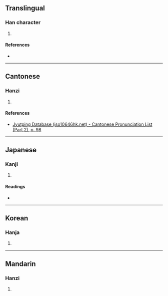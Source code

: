 {{character info/new}}
==Translingual==

===Han character===
{{Han char|rn=46|rad=山|as=02|sn=5|four=80770|canj=OU,XXOU|ids=⿱入山}}

# {{defn|Han|sort=山02}}

====References====
* {{Han ref|kx=0307.040|dkj=07874|dj=0607.040|hdz=10760.100|uh=5C73|ud=23667|bh=C977|bd=51575}}

----

==Cantonese==

===Hanzi===
{{yue-hanzi|jyut=[[sin1]]|y=sin1}}

# {{defn|lang=yue|sort=山02}}

====References====
* [http://www.iso10646hk.net/jp/document/download.jsp Jyutping Database (iso10646hk.net) - Cantonese Pronunciation List (Part 2), p. 98]

----

==Japanese==

===Kanji===
{{ja-kanji|grade=|rs=山02}}

# {{defn|lang=ja|sort=山02}}

====Readings====
* {{ja-readings|on=[[せん]] (sen)|kun=}}

----

==Korean==

===Hanja===
{{ko-hanja|hangeul=선|rv=seon|mr=sŏn}}

# {{defn|lang=ko|sort=山02}}

----

==Mandarin==

===Hanzi===
{{cmn-hanzi|pin=[[xiān]] ([[xian1]])|wg=hsien<sup>1</sup>}}

# {{defn|lang=cmn|sort=山02}}